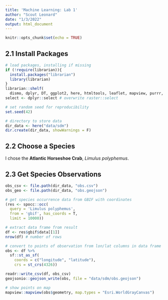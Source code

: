```yaml
---
title: 'Machine Learning: Lab 1'
author: "Scout Leonard"
date: "1/3/2022"
output: html_document
---
```


```r
knitr::opts_chunk$set(echo = TRUE)
```

## 2.1 Install Packages

```r
# load packages, installing if missing
if (!require(librarian)){
  install.packages("librarian")
  library(librarian)
}
librarian::shelf(
  dismo, dplyr, DT, ggplot2, here, htmltools, leaflet, mapview, purrr, raster, readr, rgbif, rgdal, rJava, sdmpredictors, sf, spocc, tidyr, geojsonio)
select <- dplyr::select # overwrite raster::select

# set random seed for reproducibility
set.seed(42)

# directory to store data
dir_data <- here("data/sdm")
dir.create(dir_data, showWarnings = F)
```

## 2.2 Choose a Species

I chose the **Atlantic Horseshoe Crab**, _Limulus polyphemus_.

## 2.3 Get Species Observations

```r
obs_csv <- file.path(dir_data, "obs.csv")
obs_geo <- file.path(dir_data, "obs.geojson")

# get species occurrence data from GBIF with coordinates
(res <- spocc::occ(
  query = 'Limulus polyphemus', 
  from = 'gbif', has_coords = T,
  limit = 10000))
```

```r
# extract data frame from result
df <- res$gbif$data[[1]] 
nrow(df) # number of rows
```

```r
# convert to points of observation from lon/lat columns in data frame
obs <- df %>% 
  sf::st_as_sf(
    coords = c("longitude", "latitude"),
    crs = st_crs(4326))

readr::write_csv(df, obs_csv)
geojsonio::geojson_write(obs, file = "data/sdm/obs.geojson")

# show points on map
mapview::mapview(obs$geometry, map.types = "Esri.WorldGrayCanvas")
```

